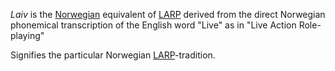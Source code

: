 
''Laiv'' is the [[Norwegian]] equivalent of [[LARP]] derived from the direct Norwegian phonemical transcription of the English word "Live" as in "Live Action Role-playing" 

Signifies the particular Norwegian [[LARP]]-tradition.